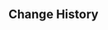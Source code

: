 {{Repertoire of Myriad Melodies Score
|name        = Venture of Tonalamatl
|image       = Repertoire of Myriad Melodies Cover 61.png
|album       = Natlan: Land of Tleyaoyotl
|order       = 3
|region      = Natlan
|soundtrack  = Venture of Tonalamatl
|bpm         = 136
|duration    = 2m 12s
|level_1     = Normal
|stars_1     = 2
|reward_1    = Repertoire Coins*20
|notes_1     = 173
|level_2     = Hard
|stars_2     = 3
|reward_2    = Repertoire Coins*40
|notes_2     = 252
|level_3     = Pro
|stars_3     = 4
|reward_3    = Repertoire Coins*60
|notes_3     = 333
|level_4     = Legendary
|stars_4     = 5
|notes_4     = 448
}}

==Change History==
{{Change History|5.5}}